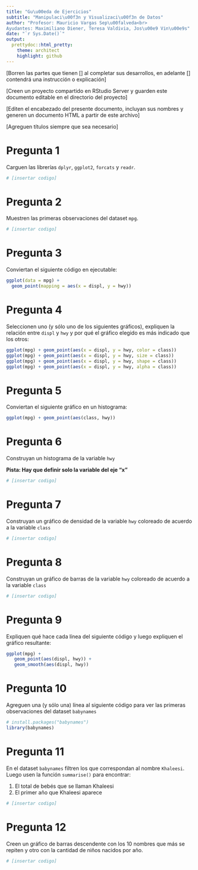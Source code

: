 ```yaml
---
title: "Gu\u00eda de Ejercicios"
subtitle: "Manipulaci\u00f3n y Visualizaci\u00f3n de Datos"
author: "Profesor: Mauricio Vargas Sep\u00falveda<br>
Ayudantes: Maximiliano Diener, Teresa Valdivia, Jos\u00e9 Vin\u00e9s"
date: "`r Sys.Date()`"
output:
  prettydoc::html_pretty:
    theme: architect
    highlight: github
---
```


[Borren las partes que tienen [] al completar sus desarrollos, en adelante [] contendr&aacute; una instrucci&oacute;n o explicaci&oacute;n]

[Creen un proyecto compartido en RStudio Server y guarden este documento editable en el directorio del proyecto]

[Editen el encabezado del presente documento, incluyan sus nombres y generen un documento HTML a partir de este archivo]

[Agreguen t&iacute;tulos siempre que sea necesario]

# Pregunta 1

Carguen las librer&iacute;as `dplyr`, `ggplot2`, `forcats` y `readr`.

```r
# [insertar codigo]
```

# Pregunta 2

Muestren las primeras observaciones del dataset `mpg`.

```r
# [insertar codigo]
```

# Pregunta 3

Conviertan el siguiente c&oacute;digo en ejecutable:

```r
ggplot(data = mpg) +
  geom_point(mapping = aes(x = displ, y = hwy))
```

# Pregunta 4

Seleccionen uno (y s&oacute;lo uno de los siguientes gr&aacute;ficos), expliquen la relaci&oacute;n entre `displ` y `hwy` y por qu&eacute; el gr&aacute;fico elegido es m&aacute;s indicado que los otros:

```r
ggplot(mpg) + geom_point(aes(x = displ, y = hwy, color = class))
ggplot(mpg) + geom_point(aes(x = displ, y = hwy, size = class))
ggplot(mpg) + geom_point(aes(x = displ, y = hwy, shape = class))
ggplot(mpg) + geom_point(aes(x = displ, y = hwy, alpha = class))
```

# Pregunta 5

Conviertan el siguiente gr&aacute;fico en un histograma:

```r
ggplot(mpg) + geom_point(aes(class, hwy))
```

# Pregunta 6

Construyan un histograma de la variable `hwy`

**Pista: Hay que definir solo la variable del eje "x"**

```r
# [insertar codigo]
```

# Pregunta 7

Construyan un gr&aacute;fico de densidad de la variable `hwy` coloreado de acuerdo a la variable `class`

```r
# [insertar codigo]
```

# Pregunta 8

Construyan un gr&aacute;fico de barras de la variable `hwy` coloreado de acuerdo a la variable `class`

```r
# [insertar codigo]
```

# Pregunta 9

Expliquen qu&eacute; hace cada l&iacute;nea del siguiente c&oacute;digo y luego expliquen el gr&aacute;fico resultante:

```r
ggplot(mpg) +
   geom_point(aes(displ, hwy)) +
   geom_smooth(aes(displ, hwy))
```

# Pregunta 10

Agreguen una (y s&oacute;lo una) l&iacute;nea al siguiente c&oacute;digo para ver las primeras observaciones del dataset `babynames`

```r
# install.packages("babynames")
library(babynames)
```

# Pregunta 11

En el dataset `babynames` filtren los que correspondan al nombre `Khaleesi`. Luego usen la funci&oacute;n `summarise()` para encontrar:

1. El total de beb&eacute;s que se llaman Khaleesi
2. El primer a&ntilde;o que Khaleesi aparece

```r
# [insertar codigo]
```

# Pregunta 12

Creen un gr&aacute;fico de barras descendente con los 10 nombres que m&aacute;s se repiten y otro con la cantidad de ni&ntilde;os nacidos por a&ntilde;o.

```r
# [insertar codigo]
```
